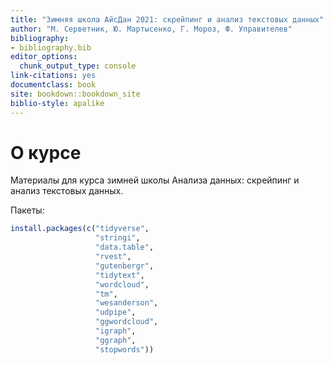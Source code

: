 ```yaml
--- 
title: "Зимняя школа АйсДан 2021: скрейпинг и анализ текстовых данных"
author: "М. Серветник, Ю. Мартысенко, Г. Мороз, Ф. Управителев"
bibliography:
- bibliography.bib
editor_options:
  chunk_output_type: console
link-citations: yes
documentclass: book
site: bookdown::bookdown_site
biblio-style: apalike
---
```


# О курсе

Материалы для курса зимней школы Анализа данных: скрейпинг и анализ текстовых данных.

Пакеты:

```r
install.packages(c("tidyverse", 
                   "stringi", 
                   "data.table", 
                   "rvest", 
                   "gutenbergr", 
                   "tidytext", 
                   "wordcloud", 
                   "tm", 
                   "wesanderson", 
                   "udpipe", 
                   "ggwordcloud", 
                   "igraph",
                   "ggraph", 
                   "stopwords"))
```